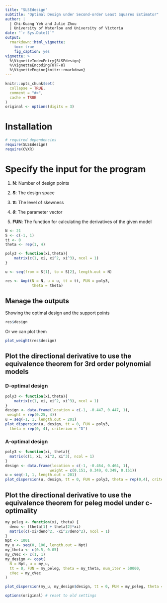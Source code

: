 ```yaml
---
title: "SLSEdesign"
subtitle: "Optimal Design under Second-order Least Squares Estimator"
author: | 
  | Chi-Kuang Yeh and Julie Zhou
  | University of Waterloo and University of Victoria
date: "`r Sys.Date()`"
output:
  rmarkdown::html_vignette:
    toc: true
    fig_caption: yes
vignette: >
  %\VignetteIndexEntry{SLSEdesign}
  %\VignetteEncoding{UTF-8}
  %\VignetteEngine{knitr::rmarkdown}
---
```


<!-- latex macros -->
\newcommand{\cv}{\operatorname{cv}}

```r
knitr::opts_chunk$set(
  collapse = TRUE,
  comment = "#>",
  cache = TRUE
)
original <- options(digits = 3)
```

# Installation

```r
# required dependencies
require(SLSEdesign)
require(CVXR)
```

# Specify the input for the program

1. **N**: Number of design points

2. **S**: The design space

3. **tt**: The level of skewness

4. **$\theta$**: The parameter vector

5. **FUN**: The function for calculating the derivatives of the given model

```r
N <- 21
S <- c(-1, 1)
tt <- 0
theta <- rep(1, 4)

poly3 <- function(xi,theta){
    matrix(c(1, xi, xi^2, xi^3), ncol = 1)
}

u <- seq(from = S[1], to = S[2], length.out = N)

res <- Aopt(N = N, u = u, tt = tt, FUN = poly3, 
            theta = theta)
```


## Manage the outputs

Showing the optimal design and the support points

```r
res$design
```

Or we can plot them

```r
plot_weight(res$design)
```

## Plot the directional derivative to use the equivalence theorem for 3rd order polynomial models

### D-optimal design

```r
poly3 <- function(xi,theta){
    matrix(c(1, xi, xi^2, xi^3), ncol = 1)
}
design <- data.frame(location = c(-1, -0.447, 0.447, 1),
 weight = rep(0.25, 4))
u = seq(-1, 1, length.out = 201)
plot_dispersion(u, design, tt = 0, FUN = poly3,
  theta = rep(0, 4), criterion = "D")
```

### A-optimal design

```r
poly3 <- function(xi, theta){
  matrix(c(1, xi, xi^2, xi^3), ncol = 1)
}
design <- data.frame(location = c(-1, -0.464, 0.464, 1),
                    weight = c(0.151, 0.349, 0.349, 0.151))
u = seq(-1, 1, length.out = 201)
plot_dispersion(u, design, tt = 0, FUN = poly3, theta = rep(0,4), criterion = "A")
```


## Plot the directional derivative to use the equivalence theorem for peleg model under c-optimality

```r
my_peleg <- function(xi, theta) {
  deno <- (theta[1] + theta[2]*xi)
  matrix(c(-xi/deno^2, -xi^2/deno^2), ncol = 1)
}
Npt <- 1001
my_u <- seq(0, 100, length.out = Npt)
my_theta <- c(0.5, 0.05)
my_cVec <- c(1, 1)
my_design <- copt(
  N = Npt, u = my_u,
  tt = 0, FUN = my_peleg, theta = my_theta, num_iter = 50000,
  cVec = my_cVec
)

plot_dispersion(my_u, my_design$design, tt = 0, FUN = my_peleg, theta = my_theta, criterion = "c", cVec = my_cVec)
```


```r
options(original) # reset to old settings
```
